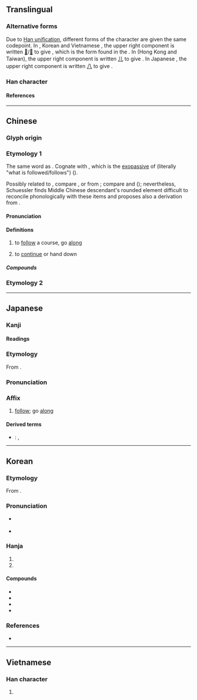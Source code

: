 {{also|㳂}}
{{character info}}
{{character info|0x2F8FC}}
==Translingual==
{{stroke order|strokes=8}}
{{ja-forms|沿|沿|沿}}

===Alternative forms===
Due to [[w:Han unification|Han unification]], different forms of the character are given the same codepoint. In {{w|simplified Chinese}}, Korean {{w|Hanja}} and Vietnamese {{w|Chữ Nôm}}, the upper right component is written [[𠘧]]/[[几]] to give <span style="font-size:large">{{lang|und|sc=Hans|沿}}</span>, which is the form found in the {{w|Kangxi dictionary}}. In {{w|traditional Chinese}} (Hong Kong and Taiwan), the upper right component is written [[儿]] to give <span style="font-size:large">{{lang|und|sc=Hant|沿}}</span>. In Japanese {{w|shinjitai}}, the upper right component is written [[八]] to give <span style="font-size:large">{{lang|ja|沿}}</span>.

===Han character===
{{Han char|rn=85|rad=水|as=05|sn=8|four=38160|canj=ECR,EHNR|ids=⿰氵⿱𠘧口(GKV),⿰氵⿱⿰丿㇄口(HT),⿰氵㕣(J)}}

====References====
{{Han ref|kx=0614.130|dkj=17260|dj=1008.040|hdz=31590.040|uh=6CBF|ud=27839|bh=AA75|bd=43637}}
{{Han ref|uh=2F8FC}}

----

==Chinese==
{{zh-forms|alt=㳂}}

===Glyph origin===
{{Han etym}}

===Etymology 1===
The same word as {{och-l|緣|id=1|to go along}}. Cognate with {{och-l|緣|id=2|hem; border on garment}}, which is the [[exopassive]] of {{och-l|沿}} (literally "what is followed/follows") ({{zh-ref|Schuessler, 2007}}).

Possibly related to {{w|Proto-Tai language|Proto-Tai}}, compare {{cog|th|เลียน||to mimic}}, or from {{w|Sino-Tibetan languages|Sino-Tibetan}}; compare {{cog|lus|zeelᴸ||to walk along, a road along a hillside}} and {{cog|kac|mə³¹-jan³³||flow along a cliff}} ({{zh-ref|Schuessler, 2007}}); nevertheless, Schuessler finds Middle Chinese descendant's rounded element difficult to reconcile phonologically with these items and proposes also a derivation from {{och-l|由}}.

====Pronunciation====
{{zh-pron
|m=yán
|c=jyun4
|c-t=yon3
|h=pfs=yèn
|mb=ě̤ng
|mn=iân
|mn-t=ing5
|mc=y
|oc=y
|ma=y
|cat=v,prep,n
}}

====Definitions====
{{zh-hanzi}}

# to [[follow]] a course, go [[along]]
#: {{zh-also|沿著/沿着}}
# to [[continue]] or hand down {{attention|zh|needs check/formatting}}

=====Compounds=====
{{zh-der|床沿|沿流討源|沿身|沿岸貿易|沿岸流|沿途|沿條兒|沿河|沿波討源|沿海口子|沿革解釋|沿子|沿習|沿門挨戶|窗沿|沿泝|沿線|流沿兒|河沿|沿階草|沿襲|沿門託缽|溝沿|沿革|沿邊兒|沿路|沿街|沿用|沿海|沿流溯源|沿洄|沿江|沿才授職|沿例|沿岸|相沿|邊沿|沿著/沿着|沿渡河|蓼沿}}

===Etymology 2===
{{zh-see|檐|ss}}

{{zh-cat|Elementary}}

----

==Japanese==
{{ja-kanji forms|&#x2F8FC;|c=y}}

===Kanji===
{{ja-kanji|grade=6|rs=水05}}

====Readings====
{{ja-readings
|goon=えん
|kanon=えん
|kun=そ-う<そ-ふ
}}

===Etymology===
{{ja-kanjitab|えん|yomi=on}}
From {{der|ja|ltc|sort=えん|-}} {{ltc-l|沿}}.

===Pronunciation===
{{ja-pron|えん|y=on}}

===Affix===
{{ja-pos|affix|えん}}

# [[follow]]; go [[along]]

====Derived terms====
* {{ja-r|沿%岸|えん%がん}}: {{l|en|coast}}, {{l|en|shore}}

----

==Korean==

===Etymology===
From {{der|ko|ltc|-}} {{ltc-l|沿}}.

{{collapse|
* {{hanja-dongguk|ᄋᆑᆫ|yuyen}}
* {{hanja-sinjeung|연|yen}}
|Historical readings
|bg=#FFFFFF}}

===Pronunciation===
* {{sense|to follow a course; to continue}} {{ko-hanja-pron|연}}
* {{sense|in {{ko-l|연혁|沿革}}}} {{ko-hanja-pron|연|l=y}}

===Hanja===
{{ko-hanja-search}}
{{ko-hanja|[[물]] [[따라가다|따라갈]]|연}}

# {{hanja form of|연|to [[follow]] a course}}
# {{hanja form of|연|to [[continue]]}}

====Compounds====
{{der-top|Compounds}}
* {{ko-l|연안|沿岸}}
* {{ko-l|연해|沿海}}
* {{ko-l|연혁|沿革}}
* {{ko-l|연변|沿邊}}
{{der-bottom}}

===References===
* {{R:hanjadoc|5874}}

----

==Vietnamese==

===Han character===
{{vi-readings|reading=duyên, diềm|rs=水05}}

# {{rfdef|vi|sort=水05}}